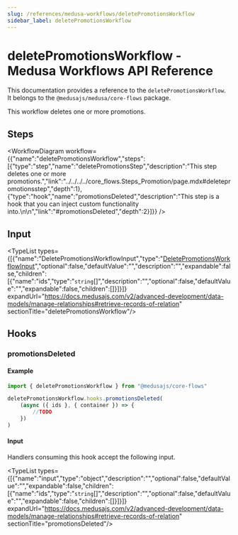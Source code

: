 ```yaml
---
slug: /references/medusa-workflows/deletePromotionsWorkflow
sidebar_label: deletePromotionsWorkflow
---
```



# deletePromotionsWorkflow - Medusa Workflows API Reference

This documentation provides a reference to the `deletePromotionsWorkflow`. It belongs to the `@medusajs/medusa/core-flows` package.

This workflow deletes one or more promotions.

## Steps

<WorkflowDiagram workflow={{"name":"deletePromotionsWorkflow","steps":[{"type":"step","name":"deletePromotionsStep","description":"This step deletes one or more promotions.","link":"../../../../core_flows.Steps_Promotion/page.mdx#deletepromotionsstep","depth":1},{"type":"hook","name":"promotionsDeleted","description":"This step is a hook that you can inject custom functionality into.\n\n","link":"#promotionsDeleted","depth":2}]}} />

## Input

<TypeList types={[{"name":"DeletePromotionsWorkflowInput","type":"[DeletePromotionsWorkflowInput](../../../../types/core_flows.DeletePromotionsWorkflowInput/page.mdx)","optional":false,"defaultValue":"","description":"","expandable":false,"children":[{"name":"ids","type":"`string`[]","description":"","optional":false,"defaultValue":"","expandable":false,"children":[]}]}]} expandUrl="https://docs.medusajs.com/v2/advanced-development/data-models/manage-relationships#retrieve-records-of-relation" sectionTitle="deletePromotionsWorkflow"/>

## Hooks

### promotionsDeleted

#### Example

```ts
import { deletePromotionsWorkflow } from "@medusajs/core-flows"

deletePromotionsWorkflow.hooks.promotionsDeleted(
	(async ({ ids }, { container }) => {
		//TODO
	})
)
```

#### Input

Handlers consuming this hook accept the following input.

<TypeList types={[{"name":"input","type":"object","description":"","optional":false,"defaultValue":"","expandable":false,"children":[{"name":"ids","type":"`string`[]","description":"","optional":false,"defaultValue":"","expandable":false,"children":[]}]}]} expandUrl="https://docs.medusajs.com/v2/advanced-development/data-models/manage-relationships#retrieve-records-of-relation" sectionTitle="promotionsDeleted"/>
